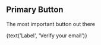 
<Meta title='Components|Button' />

## Primary Button

The most important button out there

<Preview>
  <Story name='Primary Button'>
    <PrimaryButton
      alternate={boolean('Alternate')}
      awaiting={boolean('Awaiting')}
      onClick={action('button-click')}
    >
      {text('Label', 'Verify your email')}
    </PrimaryButton>
  </Story>
</Preview>
